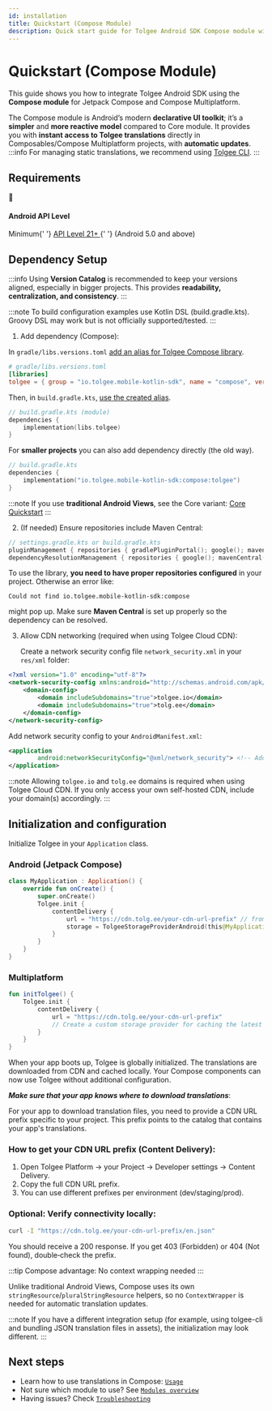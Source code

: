 ```yaml
---
id: installation
title: Quickstart (Compose Module)
description: Quick start guide for Tolgee Android SDK Compose module with Jetpack Compose and Compose Multiplatform
---
```


# Quickstart (Compose Module)

This guide shows you how to integrate Tolgee Android SDK using the **Compose module** for Jetpack Compose and Compose Multiplatform.

The Compose module is Android’s modern **declarative UI toolkit**; it’s a **simpler** and **more reactive model** compared to Core module. It provides you with **instant access to Tolgee translations** directly in Composables/Compose Multiplatform projects, with **automatic updates**.
:::info
For managing static translations, we recommend using [Tolgee CLI](https://github.com/tolgee/tolgee-cli).
:::

## Requirements

<div className="grid grid-cols-1 gap-4 my-6">
  <div className="border border-gray-200 dark:border-gray-700 rounded-lg p-4 bg-blue-50 dark:bg-blue-900/20">
    <div className="flex items-center gap-3">
      <span className="text-2xl">📱</span>
      <div>
        <h4 className="text-lg font-semibold mb-1 text-blue-800 dark:text-blue-200">
          Android API Level
        </h4>
        <p className="text-sm text-blue-700 dark:text-blue-300 mb-0">
          Minimum{' '}
          <a
            href="https://developer.android.com/guide/topics/manifest/uses-sdk-element#ApiLevels"
            className="text-blue-600 dark:text-blue-400 hover:underline"
          >
            API Level 21+
          </a>{' '}
          (Android 5.0 and above)
        </p>
      </div>
    </div>
  </div>
</div>

## Dependency Setup

:::info
Using **Version Catalog** is recommended to keep your versions aligned, especially in bigger projects. This provides **readability, centralization, and consistency**.
:::

:::note
To build configuration examples use Kotlin DSL (build.gradle.kts). Groovy DSL may work but is not officially supported/tested.
:::

1. Add dependency (Compose):

In `gradle/libs.versions.toml` <u>add an alias for Tolgee Compose library</u>.

```toml
# gradle/libs.versions.toml
[libraries]
tolgee = { group = "io.tolgee.mobile-kotlin-sdk", name = "compose", version.ref = "tolgee" }
```

Then, in `build.gradle.kts`, <u>use the created alias</u>.

```kotlin
// build.gradle.kts (module)
dependencies {
    implementation(libs.tolgee)
}
```

For **smaller projects** you can also add dependency directly (the old way).

```kotlin
// build.gradle.kts
dependencies {
    implementation("io.tolgee.mobile-kotlin-sdk:compose:tolgee")
}
```

:::note
If you use **traditional Android Views**, see the Core variant: [Core Quickstart](/android-sdk/quickstart)
:::

2. (If needed) Ensure repositories include Maven Central:

```kotlin
// settings.gradle.kts or build.gradle.kts
pluginManagement { repositories { gradlePluginPortal(); google(); mavenCentral() } }
dependencyResolutionManagement { repositories { google(); mavenCentral() } }
```

To use the library, **you need to have proper repositories configured** in your project.
Otherwise an error like:

```text
Could not find io.tolgee.mobile-kotlin-sdk:compose
```

might pop up.
Make sure **Maven Central** is set up properly so the dependency can be resolved.

3. Allow CDN networking (required when using Tolgee Cloud CDN):

   Create a network security config file `network_security.xml` in your `res/xml` folder:

```xml
<?xml version="1.0" encoding="utf-8"?>
<network-security-config xmlns:android="http://schemas.android.com/apk/res/android">
    <domain-config>
        <domain includeSubdomains="true">tolgee.io</domain>
        <domain includeSubdomains="true">tolg.ee</domain>
    </domain-config>
</network-security-config>
```

Add network security config to your `AndroidManifest.xml`:

```xml
<application
        android:networkSecurityConfig="@xml/network_security"> <!-- Add this line to your existing application tag -->
</application>
```

:::note
Allowing `tolgee.io` and `tolg.ee` domains is required when using Tolgee Cloud CDN. If you only access your own self-hosted CDN, include your domain(s) accordingly.
:::

## Initialization and configuration

Initialize Tolgee in your `Application` class.

### Android (Jetpack Compose)

```kotlin
class MyApplication : Application() {
    override fun onCreate() {
        super.onCreate()
        Tolgee.init {
            contentDelivery {
                url = "https://cdn.tolg.ee/your-cdn-url-prefix" // from Tolgee Platform → Content Delivery
                storage = TolgeeStorageProviderAndroid(this@MyApplication, BuildConfig.VERSION_CODE) // cache invalidates on app update
            }
        }
    }
}
```

### Multiplatform

```kotlin
fun initTolgee() {
    Tolgee.init {
        contentDelivery {
            url = "https://cdn.tolg.ee/your-cdn-url-prefix"
            // Create a custom storage provider for caching the latest translations from CDN if needed
        }
    }
}
```

When your app boots up, Tolgee is globally initialized. The translations are downloaded from CDN and cached locally. Your Compose components can now use Tolgee without additional configuration.

**_Make sure that your app knows where to download translations_**:

For your app to download translation files, you need to provide a CDN URL prefix specific to your project. This prefix points to the catalog that contains your app's translations.

### How to get your CDN URL prefix (Content Delivery):

1. Open Tolgee Platform → your Project → Developer settings → Content Delivery.
2. Copy the full CDN URL prefix.
3. You can use different prefixes per environment (dev/staging/prod).

### Optional: Verify connectivity locally:

```bash
curl -I "https://cdn.tolg.ee/your-cdn-url-prefix/en.json"
```

You should receive a 200 response.
If you get 403 (Forbidden) or 404 (Not found), double‑check the prefix.

:::tip
Compose advantage: No context wrapping needed
:::

Unlike traditional Android Views, Compose uses its own `stringResource`/`pluralStringResource` helpers, so no `ContextWrapper` is needed for automatic translation updates.

:::note
If you have a different integration setup (for example, using tolgee-cli and bundling JSON translation files in assets), the initialization may look different.
:::

## Next steps

- Learn how to use translations in Compose: [`Usage`](./usage.mdx)
- Not sure which module to use? See [`Modules overview`](../about.mdx)
- Having issues? Check [`Troubleshooting`](./troubleshooting.mdx)
